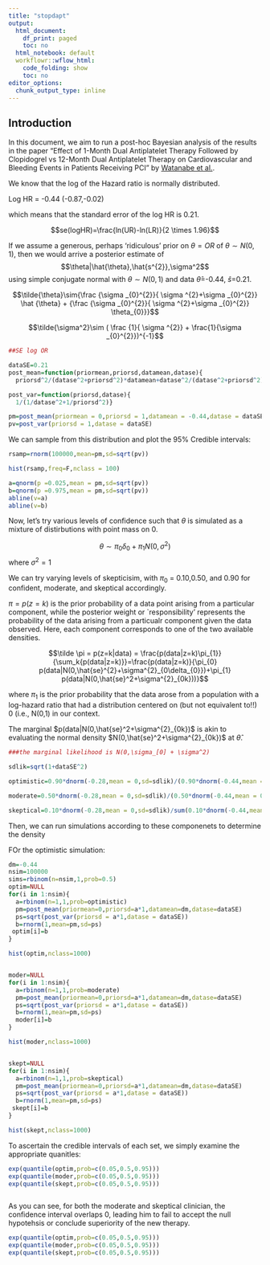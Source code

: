 ```yaml
---
title: "stopdapt"
output:
  html_document:
    df_print: paged
    toc: no
  html_notebook: default
  workflowr::wflow_html:
    code_folding: show
    toc: no
editor_options:
  chunk_output_type: inline
---
```


## Introduction


In this document, we aim to run a post-hoc Bayesian analysis of the results in the paper "Effect of 1-Month Dual Antiplatelet Therapy Followed by Clopidogrel vs 12-Month Dual Antiplatelet Therapy on Cardiovascular and Bleeding Events in Patients Receiving PCI" by [Watanabe et al.](https://jamanetwork.com/journals/jama/fullarticle/2736563).

We know that the log of the Hazard ratio is normally distributed. 

Log HR = -0.44 (-0.87,-0.02)

which means that the standard error of the log HR is 0.21. 

$$se(logHR)=\frac{ln(UR)-ln(LR)}{2 \times 1.96}$$



If we assume a generous, perhaps 'ridiculous' prior on $\theta=OR$ of $\theta \sim N(0,1)$, then we would arrive a posterior estimate of $$\theta|\hat{\theta},\hat{s^{2}},\sigma^2$$ using simple conjugate normal with $\theta \sim N(0,1)$ and data $\hat{\theta}$=-0.44, $\hat{s}$=0.21.

$$\tilde{\theta}\sim{\frac {\sigma _{0}^{2}}{ \sigma ^{2}+\sigma _{0}^{2}} \hat {\theta} +  {\frac {\sigma _{0}^{2}}{ \sigma ^{2}+\sigma _{0}^{2}} \theta_{0}}}$$

$$\tilde{\sigma^2}\sim ( \frac {1}{ \sigma ^{2}} + \frac{1}{\sigma _{0}^{2}})^{-1}$$





```r
##SE log OR

dataSE=0.21
post_mean=function(priormean,priorsd,datamean,datase){
  priorsd^2/(datase^2+priorsd^2)*datamean+datase^2/(datase^2+priorsd^2)*priormean}

post_var=function(priorsd,datase){
  1/(1/datase^2+1/priorsd^2)}

pm=post_mean(priormean = 0,priorsd = 1,datamean = -0.44,datase = dataSE)
pv=post_var(priorsd = 1,datase = dataSE)

```

We can sample from this distribution and plot the 95% Credible intervals:

```r

rsamp=rnorm(100000,mean=pm,sd=sqrt(pv))

hist(rsamp,freq=F,nclass = 100)

a=qnorm(p =0.025,mean = pm,sd=sqrt(pv))
b=qnorm(p =0.975,mean = pm,sd=sqrt(pv))
abline(v=a)
abline(v=b)

```

Now, let's try various levels of confidence such that $\theta$ is simulated as a mixture of distirbutions with point mass on 0.

$$\theta \sim \pi_{0} \delta_{0} + \pi_{1} N (0,\sigma^2)$$ where $\sigma^2 =1$

We can try varying levels of skepticisim, with $\pi_{0}$ = 0.10,0.50, and 0.90 for confident, moderate, and skeptical accordingly.

$\pi=p(z=k)$ is the prior probability of a data point arising from a particular component, while the posterior weight or `responsibility' represents the probability of the data arising from a particualr component given the data observed. Here, each component corresponds to one of the two available densities.

$$\tilde \pi = p(z=k|data) = \frac{p(data|z=k)\pi_{1}}{\sum_k{p(data|z=k)}}=\frac{p(data|z=k)}{\pi_{0} p(data|N(0,\hat{se}^{2}+\sigma^{2}_{0\delta_{0}})+\pi_{1} p(data|N(0,\hat{se}^2+\sigma^{2}_{0k}))}$$

where $\pi_{1}$ is the prior probability that the data arose from a population with a log-hazard ratio that had a distribution centered on (but not equivalent to!!) 0 (i.e., N(0,1) in our context.

The marginal $p(data|N(0,\hat{se}^2+\sigma^{2}_{0k})$ is akin to evaluating the normal density $N(0,\hat{se}^2+\sigma^{2}_{0k})$ at $\hat{\theta}$.

```r

###the marginal likelihood is N(0,\sigma_[0] + \sigma^2)

sdlik=sqrt(1+dataSE^2)

optimistic=0.90*dnorm(-0.28,mean = 0,sd=sdlik)/(0.90*dnorm(-0.44,mean = 0,sd=sdlik)+0.10*dnorm(-0.44,mean = 0,sd=dataSE))

moderate=0.50*dnorm(-0.28,mean = 0,sd=sdlik)/(0.50*dnorm(-0.44,mean = 0,sd=sdlik)+0.50*dnorm(-0.44,mean = 0,sd=dataSE))

skeptical=0.10*dnorm(-0.28,mean = 0,sd=sdlik)/sum(0.10*dnorm(-0.44,mean = 0,sd=sdlik)+0.90*dnorm(-0.44,mean = 0,sd=dataSE))
```

Then, we can run simulations according to these componenets to determine the density

FOr the optimistic simulation:


```r
dm=-0.44
nsim=100000
sims=rbinom(n=nsim,1,prob=0.5)
optim=NULL
for(i in 1:nsim){
  a=rbinom(n=1,1,prob=optimistic)
  pm=post_mean(priormean=0,priorsd=a*1,datamean=dm,datase=dataSE)
  ps=sqrt(post_var(priorsd = a*1,datase = dataSE))
  b=rnorm(1,mean=pm,sd=ps)
 optim[i]=b
}

hist(optim,nclass=1000)


moder=NULL
for(i in 1:nsim){
  a=rbinom(n=1,1,prob=moderate)
  pm=post_mean(priormean=0,priorsd=a*1,datamean=dm,datase=dataSE)
  ps=sqrt(post_var(priorsd = a*1,datase = dataSE))
  b=rnorm(1,mean=pm,sd=ps)
  moder[i]=b
}

hist(moder,nclass=1000)


skept=NULL
for(i in 1:nsim){
  a=rbinom(n=1,1,prob=skeptical)
  pm=post_mean(priormean=0,priorsd=a*1,datamean=dm,datase=dataSE)
  ps=sqrt(post_var(priorsd = a*1,datase = dataSE))
  b=rnorm(1,mean=pm,sd=ps)
 skept[i]=b
}

hist(skept,nclass=1000)
```

To ascertain the credible intervals of each set, we simply examine the appropriate quanitles:

```r
exp(quantile(optim,prob=c(0.05,0.5,0.95)))
exp(quantile(moder,prob=c(0.05,0.5,0.95)))
exp(quantile(skept,prob=c(0.05,0.5,0.95)))



```


As you can see, for both the moderate and skeptical clinician, the confidence interval overlaps 0, leading him to fail to accept the null hypotehsis or conclude superiority of the new therapy.


```r
exp(quantile(optim,prob=c(0.05,0.5,0.95)))
exp(quantile(moder,prob=c(0.05,0.5,0.95)))
exp(quantile(skept,prob=c(0.05,0.5,0.95)))



```



